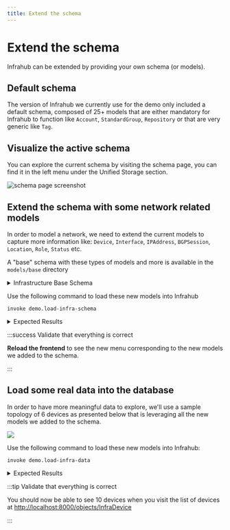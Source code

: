 ```yaml
---
title: Extend the schema
---
```



# Extend the schema

Infrahub can be extended by providing your own schema (or models).

## Default schema

The version of Infrahub we currently use for the demo only included a default schema, composed of 25+ models that are either mandatory for Infrahub to function like `Account`, `StandardGroup`, `Repository` or that are very generic like `Tag`.

## Visualize the active schema

You can explore the current schema by visiting the schema page, you can find it in the left menu under the Unified Storage section.

<ReferenceLink title="Explore the current schema" url="http://localhost:8000/schema" openInNewTab />

![schema page screenshot](../../media/tutorial_3_schema.png)

<ReferenceLink title="Check the schema documentation for more information" url="/reference/schema" />

## Extend the schema with some network related models

In order to model a network, we need to extend the current models to capture more information like: `Device`, `Interface`, `IPAddress`, `BGPSession`, `Location`, `Role`, `Status` etc.

A "base" schema with these types of models and more is available in the `models/base` directory

<details>
  <summary>Infrastructure Base Schema</summary>
  <CodeBlock language="yaml" title="DCIM Base Schema">{import_dcimYaml}</CodeBlock>
  <CodeBlock language="yaml" title="IPAM Base Schema">{import_ipamYaml}</CodeBlock>
  <CodeBlock language="yaml" title="Location Base Schema">{import_locationYaml}</CodeBlock>
  <CodeBlock language="yaml" title="Organization Base Schema">{import_organizationYaml}</CodeBlock>
  <CodeBlock language="yaml" title="Routing Base Schema">{import_routingYaml}</CodeBlock>
</details>

Use the following command to load these new models into Infrahub

```shell
invoke demo.load-infra-schema
```

<details>
  <summary>Expected Results</summary>
  ```shell
  > invoke demo.load-infra-schema
  --- abbreviated ---
  schema 'models/base/dcim.yml' loaded successfully
  schema 'models/base/ipam.yml' loaded successfully
  schema 'models/base/location.yml' loaded successfully
  schema 'models/base/organization.yml' loaded successfully
  schema 'models/base/routing.yml' loaded successfully
  5 schemas processed in 26.640 seconds.
  Waiting for schema to sync across all workers
  Schema updated on all workers.
  --- abbreviated ---
  [+] Restarting 1/1
  ✔ Container infrahub-infrahub-server-1  Started                                                                                                 1.5s
  ```
</details>

:::success Validate that everything is correct

**Reload the frontend** to see the new menu corresponding to the new models we added to the schema.

:::

## Load some real data into the database

In order to have more meaningful data to explore, we'll use a sample topology of 6 devices as presented below that is leveraging all the new models we added to the schema.

![](../../media/demo_edge.excalidraw.svg)

Use the following command to load these new models into Infrahub:

```shell
invoke demo.load-infra-data
```

<details>
  <summary>Expected Results</summary>
  ```shell
  > invoke demo.load-infra-data
  --- abbreviated ---
  [13:27:39] INFO     Create a new Branch and Change the IP addresses between edge1 and edge2 on the selected site            infrastructure_edge.py:648
  INFO     - Creating branch: 'jfk1-update-edge-ips'                                                               infrastructure_edge.py:649
  [13:27:43] INFO      - Replaced jfk1-edge1-Ethernet1 IP to 10.1.0.32/31                                                     infrastructure_edge.py:678
  INFO      - Replaced jfk1-edge2-Ethernet1 IP to 10.1.0.33/31                                                     infrastructure_edge.py:687
  INFO     Create a new Branch and Delete Colt Transit Circuit                                                     infrastructure_edge.py:694
  INFO     - Creating branch: 'atl1-delete-upstream'                                                               infrastructure_edge.py:699
  [13:27:47] INFO      - Deleted Colt [DUFF-cf3a6ed2d959]                                                                     infrastructure_edge.py:752
  INFO      - Deleted Colt [DUFF-4141a7be1f9a]                                                                     infrastructure_edge.py:752
  INFO     Create a new Branch and introduce some conflicts                                                        infrastructure_edge.py:759
  INFO     - Creating branch: 'den1-maintenance-conflict'                                                          infrastructure_edge.py:769
  [13:27:53] INFO     Create a new Branch and introduce some conflicts on the platforms for node ADD and DELETE               infrastructure_edge.py:802
  INFO     - Creating branch: 'platform-conflict'                                                                  infrastructure_edge.py:809
  ```
</details>

:::tip Validate that everything is correct

You should now be able to see 10 devices when you visit the list of devices at [http://localhost:8000/objects/InfraDevice](http://localhost:8000/objects/InfraDevice)

:::
